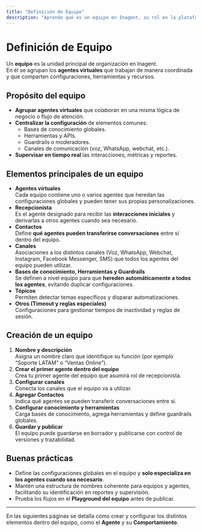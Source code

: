 ```yaml
---
title: "Definición de Equipo"
description: "Aprende qué es un equipo en Inagent, su rol en la plataforma y cómo configurarlo para administrar agentes, canales y recursos compartidos."
---
```


# Definición de Equipo

Un **equipo** es la unidad principal de organización en Inagent.\
En él se agrupan los **agentes virtuales** que trabajan de manera coordinada y que comparten configuraciones, herramientas y recursos.

## Propósito del equipo

- **Agrupar agentes virtuales** que colaboran en una misma lógica de negocio o flujo de atención.
- **Centralizar la configuración** de elementos comunes:
  - Bases de conocimiento globales.
  - Herramientas y APIs.
  - Guardrails o moderadores.
  - Canales de comunicación (voz, WhatsApp, webchat, etc.).
- **Supervisar en tiempo real** las interacciones, métricas y reportes.

## Elementos principales de un equipo

- **Agentes virtuales**\
  Cada equipo contiene uno o varios agentes que heredan las configuraciones globales y pueden tener sus propias personalizaciones.
- **Recepcionista**\
  Es el agente designado para recibir las **interacciones iniciales** y derivarlas a otros agentes cuando sea necesario.
- **Contactos**\
  Define **qué agentes pueden transferirse conversaciones** entre sí dentro del equipo.
- **Canales**\
  Asociaciones a los distintos canales (Voz, WhatsApp, Webchat, Instagram, Facebook Messenger, SMS) que todos los agentes del equipo pueden utilizar.
- **Bases de conocimiento, Herramientas y Guardrails**\
  Se definen a nivel equipo para que **hereden automáticamente a todos los agentes**, evitando duplicar configuraciones.
- **Tópicos**\
  Permiten detectar temas específicos y disparar automatizaciones.
- **Otros (Timeout y reglas especiales)**\
  Configuraciones para gestionar tiempos de inactividad y reglas de sesión.

## Creación de un equipo

1. **Nombre y descripción**\
   Asigna un nombre claro que identifique su función (por ejemplo “Soporte LATAM” o “Ventas Online”).
2. **Crear el primer agente dentro del equipo**\
   Crea tu primer agente del equipo que asumirá rol de recepcionista.
3. **Configurar canales**\
   Conecta los canales que el equipo va a utilizar.
4. **Agregar Contactos**\
   Indica qué agentes se pueden transferir conversaciones entre sí.
5. **Configurar conocimiento y herramientas**\
   Carga bases de conocimiento, agrega herramientas y define guardrails globales.
6. **Guardar y publicar**\
   El equipo puede guardarse en borrador y publicarse con control de versiones y trazabilidad.

## Buenas prácticas

- Define las configuraciones globales en el equipo y **solo especializa en los agentes cuando sea necesario**.
- Mantén una estructura de nombres coherente para equipos y agentes, facilitando su identificación en reportes y supervisión.
- Prueba los flujos en el **Playground del equipo** antes de publicar.

---

En las siguientes páginas se detalla cómo crear y configurar los distintos elementos dentro del equipo, como el **Agente** y su **Comportamiento**.